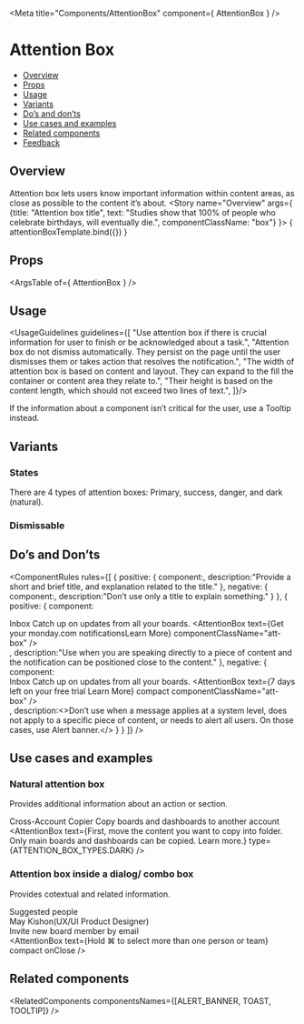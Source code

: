 
<Meta
  title="Components/AttentionBox"
  component={ AttentionBox }
/>

<!--- Component template -->


<!--- Component documentation -->

# Attention Box
- [Overview](#overview)
- [Props](#props)
- [Usage](#usage)
- [Variants](#variants)
- [Do’s and don’ts](#dos-and-donts)
- [Use cases and examples](#use-cases-and-examples)
- [Related components](#related-components)
- [Feedback](#feedback)

## Overview
Attention box lets users know important information within content areas, as close as possible to the content it’s about.
<Canvas>
  <Story name="Overview"
         args={ {title: "Attention box title", text: "Studies show that 100% of people who celebrate birthdays, will eventually die.", componentClassName: "box"} }>
    { attentionBoxTemplate.bind({}) }
  </Story>
</Canvas>

## Props
<ArgsTable of={ AttentionBox } />

## Usage
<UsageGuidelines guidelines={[
  "Use attention box if there is crucial information for user to finish or be acknowledged about a task.",
  "Attention box do not dismiss automatically. They persist on the page until the user dismisses them or takes action that resolves the notification.",
  "The width of attention box is based on content and layout. They can expand to the fill the container or content area they relate to.",
  "Their height is based on the content length, which should not exceed two lines of text.",
]}/>

<Tip title="Check yourself">If the information about a component isn’t critical for the user, use a <Link href="/?path=/docs/components-tooltip--overview" size={Link.sizes.SMALL} withoutSpacing>Tooltip</Link> instead.</Tip>

## Variants
### States
There are 4 types of attention boxes: Primary, success, danger, and dark (natural).
<Canvas>
  <Story name="States">
    <MultipleStoryElementsWrapper className="monday-style-attention-box_column-wrapper">
      <AttentionBox title="Primary" text="Lorem Ipsum is simply dummy text of the printing and typesetting industry." componentClassName="box" />
      <AttentionBox title="Success" text="Lorem Ipsum is simply dummy text of the printing and typesetting industry." type={ATTENTION_BOX_TYPES.SUCCESS} componentClassName="box" />
      <AttentionBox title="Danger" text="Lorem Ipsum is simply dummy text of the printing and typesetting industry." type={ATTENTION_BOX_TYPES.DANGER} componentClassName="box" />
      <AttentionBox title="Dark" text="Lorem Ipsum is simply dummy text of the printing and typesetting industry." type={ATTENTION_BOX_TYPES.DARK} componentClassName="box" />
    </MultipleStoryElementsWrapper>
</Story>
</Canvas>

### Dismissable 
<Canvas>
  <Story name="Dismissable ">
    <div className="monday-style-attention-box_row-wrapper">
      <AttentionBox title="Regular attention box" text="Dismissable attention box with two lines of content." onClose componentClassName="box" />
      <AttentionBox text="Attention box in compact mode" onClose compact componentClassName="box" />
    </div>
  </Story>
</Canvas>

## Do’s and Don’ts
<ComponentRules
  rules={[
    {
      positive: {
        component:<AttentionBox title="Attention box title" text="Studies show that 100% of people who celebrate birthdays, will eventually die." componentClassName="box"/>,
        description:"Provide a short and brief title, and explanation related to the title."
      },
      negative: {
        component:<AttentionBox title="Attention box title" />,
        description:"Don’t use only a title to explain something."
      }
    },
    {
      positive: {
        component:
          <div>
            <span className="monday-style-attention-box_title">Inbox</span>
            <span className="monday-style-attention-box_text" >Catch up on updates from all your boards.</span>
            <AttentionBox text={<span className="monday-style-attention-box_info">Get your monday.com notifications<Link>Learn More</Link></span>} componentClassName="att-box"  />
          </div>,
        description:"Use when you are speaking directly to a piece of content and the notification can be positioned close to the content."
      },
      negative: {
        component:
          <div>
            <span className="monday-style-attention-box_title">Inbox</span>
            <span className="monday-style-attention-box_text" >Catch up on updates from all your boards.</span>
            <AttentionBox text={<span className="monday-style-attention-box_info">7 days left on your free trial <Link>Learn More</Link></span>} compact componentClassName="att-box" />
          </div>,
        description:<>Don’t use when a message applies at a system level, does not apply to a specific piece of content, or needs to alert all users. On those cases, use <Link href="?path=/docs/components-alertbanner--overview" withoutSpacing>Alert banner.</Link></>
      }
    }
  ]}
/>

## Use cases and examples
### Natural attention box
Provides additional information about an action or section.
<Canvas>
  <Story name="Natural attention box">
    <div className="monday-style-attention-box_wrapper">
      <span className="monday-style-attention-box_title">Cross-Account Copier</span>
      <span className="monday-style-attention-box_text" >Copy boards and dashboards to another account</span>
      <AttentionBox 
        text={<span className="monday-style-attention-box_inline-wrapper"><Icon icon={Info} iconSize="18" />First, move the content you want to copy into folder. Only main boards and dashboards can be copied. Learn more.</span>}
        type={ATTENTION_BOX_TYPES.DARK}
      />
    </div>
  </Story>
</Canvas>

### Attention box inside a dialog/ combo box
Provides cotextual and related information.
<Canvas>
  <Story name="Attention box inside a dialog/ combo box">
    <DialogContentContainer className="monday-style-attention-box_search-bar">
      <Search placeholder="Search by name, role, team, or email" />
      <div className="monday-style-attention-box_lable">Suggested people</div>
      <div className="monday-style-attention-box_search">
        <div className="monday-style-attention-box_inline-container">
          <Avatar size={Avatar.sizes.MEDIUM} src={person1} type={Avatar.types.IMG} />
          <span className="monday-style-attention-box_name">May Kishon<span>(UX/UI Product Designer)</span></span>
        </div>
        <div className="monday-style-attention-box_inline-container">
          <Icon iconSize="24" icon={Invite} className="monday-style-attention-box_icon" />
          <span className="monday-style-attention-box_name">Invite new board member by email</span>
        </div>
         <AttentionBox 
        text={<span>Hold ⌘ to select more than one person or team</span>}
        compact
        onClose
      />
      </div>
    </DialogContentContainer>
  </Story>
</Canvas>

## Related components
<RelatedComponents componentsNames={[ALERT_BANNER, TOAST, TOOLTIP]} />